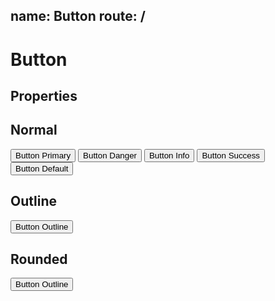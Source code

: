 name: Button
route: /
---


# Button

## Properties
<Props of={Button} />


## Normal
<Playground>
 <Button>Button Primary</Button>
 <Button type="danger">Button Danger</Button>
 <Button type="info">Button Info</Button>
 <Button type="success">Button Success</Button>
 <Button type="default">Button Default</Button>
</Playground>

## Outline
<Playground>
 <Button outline={true}>Button Outline</Button>
</Playground>

## Rounded
<Playground>
 <Button rounded={true}>Button Outline</Button>
</Playground>
